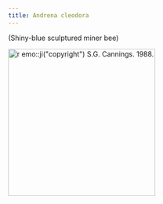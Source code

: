 ```yaml
---
title: Andrena cleodora
---
```

(Shiny-blue sculptured miner bee)

[![`r emo::ji("copyright")` S.G. Cannings. 1988.](https://www.zoology.ubc.ca/entomology/main/Hymenoptera/Andrenidae/Andrena%20cleodora%20female%20(3lateral).jpg){height=300}](NA)
